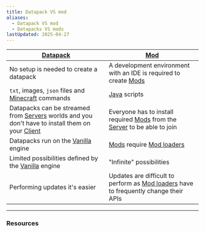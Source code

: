 ```yaml
---
title: Datapack VS mod
aliases:
  - Datapack VS mod
  - Datapacks VS mods
lastUpdated: 2025-04-27
---
```



| [Datapack](/datapack)                                                                                                 | [Mod](/mod)                                                                                        |
| --------------------------------------------------------------------------------------------------------------------- | -------------------------------------------------------------------------------------------------- |
| No setup is needed to create a datapack                                                                               | A development environment with an IDE is required to create [Mods](/mod)                           |
| `txt`, images, `json` files and [Minecraft](/minecraft) commands                                                      | [Java](https://www.java.com/it/) scripts                                                           |
| Datapacks can be streamed from [Servers](/server) worlds and you don't have to install them on your [Client](/client) | Everyone has to install required [Mods](/mod) from the [Server](/server) to be able to join        |
| Datapacks run on the [Vanilla](/vanilla) engine                                                                       | [Mods](/mod) require [Mod loaders](/modloader)                                                     |
| Limited possibilities defined by the [Vanilla](/vanilla) engine                                                       | "Infinite" possibilities                                                                           |
| Performing updates it's easier                                                                                        | Updates are difficult to perform as [Mod loaders](/modloader) have to frequently change their APIs |

---

### Resources

<Yb src="https://www.youtube.com/embed/EjfUjuGjEEY?si=czMLyrA7r1939lX9" />
